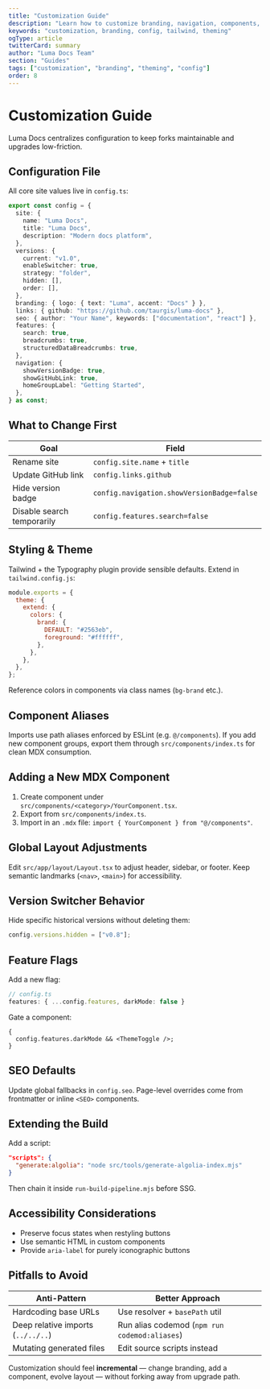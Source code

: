 ```yaml
---
title: "Customization Guide"
description: "Learn how to customize branding, navigation, components, styling, and feature flags in Luma Docs."
keywords: "customization, branding, config, tailwind, theming"
ogType: article
twitterCard: summary
author: "Luma Docs Team"
section: "Guides"
tags: ["customization", "branding", "theming", "config"]
order: 8
---
```


# Customization Guide

Luma Docs centralizes configuration to keep forks maintainable and upgrades low-friction.

## Configuration File

All core site values live in `config.ts`:

```ts
export const config = {
  site: {
    name: "Luma Docs",
    title: "Luma Docs",
    description: "Modern docs platform",
  },
  versions: {
    current: "v1.0",
    enableSwitcher: true,
    strategy: "folder",
    hidden: [],
    order: [],
  },
  branding: { logo: { text: "Luma", accent: "Docs" } },
  links: { github: "https://github.com/taurgis/luma-docs" },
  seo: { author: "Your Name", keywords: ["documentation", "react"] },
  features: {
    search: true,
    breadcrumbs: true,
    structuredDataBreadcrumbs: true,
  },
  navigation: {
    showVersionBadge: true,
    showGitHubLink: true,
    homeGroupLabel: "Getting Started",
  },
} as const;
```

## What to Change First

| Goal                       | Field                                      |
| -------------------------- | ------------------------------------------ |
| Rename site                | `config.site.name` + `title`               |
| Update GitHub link         | `config.links.github`                      |
| Hide version badge         | `config.navigation.showVersionBadge=false` |
| Disable search temporarily | `config.features.search=false`             |

## Styling & Theme

Tailwind + the Typography plugin provide sensible defaults. Extend in `tailwind.config.js`:

```js
module.exports = {
  theme: {
    extend: {
      colors: {
        brand: {
          DEFAULT: "#2563eb",
          foreground: "#ffffff",
        },
      },
    },
  },
};
```

Reference colors in components via class names (`bg-brand` etc.).

## Component Aliases

Imports use path aliases enforced by ESLint (e.g. `@/components`). If you add new component groups, export them through `src/components/index.ts` for clean MDX consumption.

## Adding a New MDX Component

1. Create component under `src/components/<category>/YourComponent.tsx`.
2. Export from `src/components/index.ts`.
3. Import in an `.mdx` file: `import { YourComponent } from "@/components"`.

## Global Layout Adjustments

Edit `src/app/layout/Layout.tsx` to adjust header, sidebar, or footer. Keep semantic landmarks (`<nav>`, `<main>`) for accessibility.

## Version Switcher Behavior

Hide specific historical versions without deleting them:

```ts
config.versions.hidden = ["v0.8"];
```

## Feature Flags

Add a new flag:

```ts
// config.ts
features: { ...config.features, darkMode: false }
```

Gate a component:

```tsx
{
  config.features.darkMode && <ThemeToggle />;
}
```

## SEO Defaults

Update global fallbacks in `config.seo`. Page-level overrides come from frontmatter or inline `<SEO>` components.

## Extending the Build

Add a script:

```json
"scripts": {
  "generate:algolia": "node src/tools/generate-algolia-index.mjs"
}
```

Then chain it inside `run-build-pipeline.mjs` before SSG.

## Accessibility Considerations

- Preserve focus states when restyling buttons
- Use semantic HTML in custom components
- Provide `aria-label` for purely iconographic buttons

## Pitfalls to Avoid

| Anti-Pattern                       | Better Approach                               |
| ---------------------------------- | --------------------------------------------- |
| Hardcoding base URLs               | Use resolver + `basePath` util                |
| Deep relative imports (`../../..`) | Run alias codemod (`npm run codemod:aliases`) |
| Mutating generated files           | Edit source scripts instead                   |

Customization should feel **incremental** — change branding, add a component, evolve layout — without forking away from upgrade path.


<NextLink href="/guides/deployment/" label="Deployment & Base Path" />
